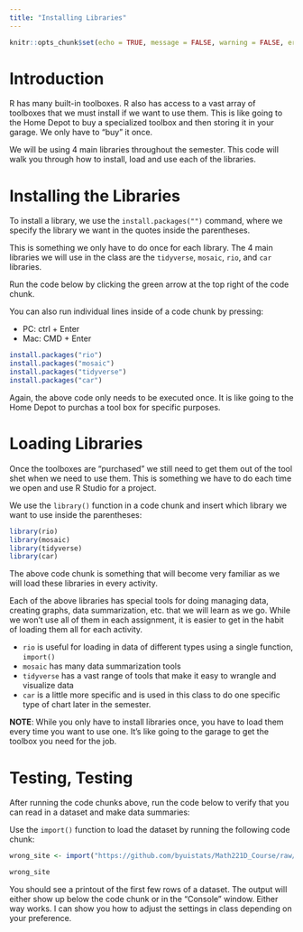 ```yaml
---
title: "Installing Libraries"
---
```

```r
knitr::opts_chunk$set(echo = TRUE, message = FALSE, warning = FALSE, error = TRUE)
```

# Introduction

R has many built-in toolboxes.  R also has access to a vast array of toolboxes that we must install if we want to use them.  This is like going to the Home Depot to buy a specialized toolbox and then storing it in your garage.  We only have to "buy" it once. 

We will be using 4 main libraries throughout the semester.  This code will walk you through how to install, load and use each of the libraries.    


# Installing the Libraries

To install a library, we use the `install.packages("")` command, where we specify the library we want in the quotes inside the parentheses.  

This is something we only have to do once for each library.  The 4 main libraries we will use in the class are the `tidyverse`, `mosaic`, `rio`, and `car` libraries. 

Run the code below by clicking the green arrow at the top right of the code chunk.

You can also run individual lines inside of a code chunk by pressing:

  * PC:  ctrl + Enter
  * Mac: CMD + Enter

```r

install.packages("rio")
install.packages("mosaic")
install.packages("tidyverse")
install.packages("car")

```

Again, the above code only needs to be executed once. It is like going to the Home Depot to purchas a tool box for specific purposes.  

# Loading Libraries

Once the toolboxes are "purchased" we still need to get them out of the tool shet when we need to use them.  This is something we have to do each time we open and use R Studio for a project.  

We use the `library()` function in a code chunk and insert which library we want to use inside the parentheses:  

```r
library(rio)
library(mosaic)
library(tidyverse)
library(car)
```

The above code chunk is something that will become very familiar as we will load these libraries in every activity.  

Each of the above libraries has special tools for doing managing data, creating graphs, data summarization, etc. that we will learn as we go.  While we won't use all of them in each assignment, it is easier to get in the habit of loading them all for each activity.  

  * `rio` is useful for loading in data of different types using a single function, `import()`
  * `mosaic` has many data summarization tools
  * `tidyverse` has a vast range of tools that make it easy to wrangle and visualize data
  * `car` is a little more specific and is used in this class to do one specific type of chart later in the semester.  


__NOTE__:  While you only have to install libraries once, you have to load them every time you want to use one.  It's like going to the garage to get the toolbox you need for the job.  

# Testing, Testing

After running the code chunks above, run the code below to verify that you can read in a dataset and make data summaries:  

Use the `import()` function to load the dataset by running the following code chunk:  

```r
wrong_site <- import("https://github.com/byuistats/Math221D_Course/raw/main/Data/WrongSiteWrongPatient.xlsx") %>% tibble()

wrong_site
```

You should see a printout of the first few rows of a dataset.  The output will either show up below the code chunk or in the "Console" window.  Either way works.  I can show you how to adjust the settings in class depending on your preference.  

